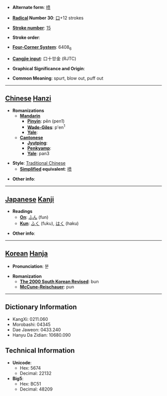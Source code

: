 * '''Alternate form''': [[喷]]

* '''[[Wiktionary:Chinese radical index| Radical]] Number 30''': [[Wiktionary:Chinese radical index 口|口]]+12 strokes

* '''[[Wiktionary:Chinese total strokes index|Stroke number]]''': [[Wiktionary:Chinese total strokes index 15|15]]

* '''Stroke order''': 

* '''[[Wiktionary:Chinese four corner index|Four-Corner System]]''': 6408<sub>6</sub>

* '''[[Wiktionary:Chinese Cangjie index|Cangjie input]]''': 口十廿金 (RJTC)

* '''Graphical Significance and Origin''': 

* '''Common Meaning''': spurt, blow out, puff out

----

== [[Chinese]] [[Hanzi]] ==

* '''Romanizations'''
** '''[[Mandarin]]'''
*** '''[[Pinyin]]''': pēn (pen1)
*** '''[[Wade-Giles]]''': p'en<sup>1</sup>
*** '''[[Yale]]''': 
** '''[[Cantonese]]'''
*** '''[[Jyutping]]''':
*** '''[[Penkyamp]]''': 
*** '''[[Yale]]''': pan3

* '''Style''': [[Traditional Chinese]] 
** '''[[Simplified Chinese|Simplified]] equivalent''': [[喷]]

* '''Other info''': 

----

== [[Japanese]] [[Kanji]] ==

* '''Readings'''
** '''[[On]]''': [[ふん]] (fun)
** '''[[Kun]]''': [[ふく]] (fuku), [[はく]] (haku)

* '''Other info''':  

----

== [[Korean]] [[Hanja]] ==

* '''Pronunciation''': 분

* '''Romanization'''
** '''[[The 2000 South Korean Revised Romanization|The 2000 South Korean Revised]]''': bun
** '''[[McCune-Reischauer]]''': pun

----

== Dictionary Information ==

* KangXi: 0211.060
* Morobashi: 04345
* Dae Jaweon: 0433.240
* Hanyu Da Zidian: 10680.090

== Technical Information ==

* '''Unicode''':
** Hex: 5674
** Decimal: 22132
* '''Big5''':
** Hex: BC51
** Decimal: 48209